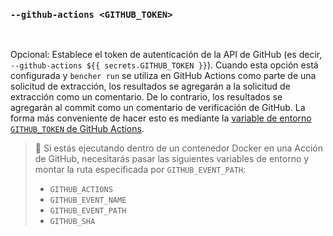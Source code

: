 ### `--github-actions <GITHUB_TOKEN>`

<br />

Opcional: Establece el token de autenticación de la API de GitHub (es decir, `--github-actions ${{ secrets.GITHUB_TOKEN }}`).
Cuando esta opción está configurada y `bencher run` se utiliza en GitHub Actions como parte de una solicitud de extracción,
los resultados se agregarán a la solicitud de extracción como un comentario.
De lo contrario, los resultados se agregarán al commit como un comentario de verificación de GitHub.
La forma más conveniente de hacer esto es mediante la [variable de entorno `GITHUB_TOKEN` de GitHub Actions](https://docs.github.com/en/actions/security-guides/automatic-token-authentication).

> 🐰 Si estás ejecutando dentro de un contenedor Docker en una Acción de GitHub, necesitarás pasar las siguientes variables de entorno y montar la ruta especificada por `GITHUB_EVENT_PATH`:
> - `GITHUB_ACTIONS`
> - `GITHUB_EVENT_NAME`
> - `GITHUB_EVENT_PATH`
> - `GITHUB_SHA`